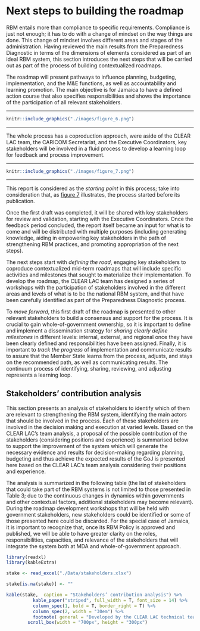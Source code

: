 # Next steps to building the roadmap  {#section6}

RBM entails more than compliance to specific requirements. Compliance is just not enough; it has to do with a change of mindset on the way things are done. This change of mindset involves different areas and stages of the administration. Having reviewed the main results from the Preparedness Diagnostic in terms of the dimensions of elements considered as part of an ideal RBM system, this section introduces the next steps that will be carried out as part of the process of building contextualized roadmaps. 

The roadmap will present pathways to influence planning, budgeting, implementation, and the M&E functions, as well as accountability and learning promotion. The main objective is for Jamaica to have a defined action course that also specifies responsibilities and shows the importance of the participation of all relevant stakeholders.


***
```r
knitr::include_graphics("./images/figure_6.png")
```
***

The whole process has a coproduction approach, were aside of the CLEAR LAC team, the CARICOM Secretariat, and the Executive Coordinators, key stakeholders will be involved in a fluid process to develop a learning loop for  feedback and process improvement.

***
```r
knitr::include_graphics("./images/figure_7.png")
```
***

This report is considered as the _starting point_ in this process; take into consideration that, as [figure 7](#fig:figure7) illustrates, the process started before its publication. 

Once the first draft was completed, it will be shared with key stakeholders for review and validation, starting with the Executive Coordinators. Once the feedback period concluded, the report itself became an input for what is to come and will be distributed with multiple purposes (including generating knowledge, aiding in empowering key stakeholders in the path of strengthening RBM practices, and promoting appropriation of the next steps). 

The next steps start with _defining the road_, engaging key stakeholders to coproduce contextualized mid-term roadmaps that will include specific activities and milestones that sought to materialize their implementation. To develop the roadmap, the CLEAR LAC team has designed a series of workshops with the participation of stakeholders involved in the different areas and levels of what is to be the national RBM system, and that have been carefully identified as part of the Preparedness Diagnostic process. 

To _move forward_, this first draft of the roadmap is presented to other relevant stakeholders to build a consensus and support for the process. It is crucial to gain whole-of-government ownership, so it is important to define and implement a dissemination strategy for _sharing clearly define milestones_ in different levels: internal, external, and regional once they have been clearly defined and responsibilities have been assigned. Finally, it is important to _track the progress_ of implementation and communicate results to assure that the Member State learns from the process, adjusts, and stays on the recommended path, as well as communicating results. The continuum process of identifying, sharing, reviewing, and adjusting represents a learning loop.

## Stakeholders’ contribution analysis

This section presents an analysis of stakeholders to identify which of them are relevant to strengthening the RBM system, identifying the main actors that should be involved in the process. Each of these stakeholders are involved in the decision making and execution at varied levels. Based on the CLEAR LAC’s team analysis, a proposal of the possible contribution of the stakeholders (considering positions and experience) is summarised below to support the improvement of the system which will generate the necessary evidence and results for decision-making regarding planning, budgeting and thus achieve the expected results of the GoJ is presented here based on the CLEAR LAC’s team analysis considering their positions and experience. 

The analysis is summarized in the following table (the list of stakeholders that could take part of the RBM systems is not limited to those presented in Table 3; due to the continuous changes in dynamics within governments and other contextual factors, additional stakeholders may become relevant). During the roadmap development workshops that will be held with government stakeholders, new stakeholders could be identified or some of those presented here could be discarded. For the special case of Jamaica, it is important to recognize that, once its RBM Policy is approved and published, we will be able to have greater clarity on the roles, responsibilities, capacities, and relevance of the stakeholders that will integrate the system both at MDA and whole-of-government approach.



```r
library(readxl)
library(kableExtra)

stake <- read_excel("./Data/stakeholders.xlsx")

stake[is.na(stake)] <- ""

kable(stake,  caption = "Stakeholders’ contribution analysis") %>%
          kable_paper("striped", full_width = T, font_size = 14) %>%
          column_spec(1, bold = T, border_right = T) %>%
          column_spec(2, width = "30em") %>% 
          footnote( general = "Developed by the CLEAR LAC technical team in charge of the collaboration") %>%
        scroll_box(width = "700px", height = "300px")
          

```




